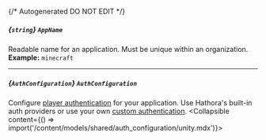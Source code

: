 {/* Autogenerated DO NOT EDIT  */}

##### *{`string`}* `AppName`
Readable name for an application. Must be unique within an organization.
<br/>
**Example:** `minecraft`

---
##### *{`AuthConfiguration`}* `AuthConfiguration`
Configure [player authentication](https://hathora.dev/docs/lobbies\-and\-matchmaking/auth\-service) for your application. Use Hathora's built\-in auth providers or use your own [custom authentication](https://hathora.dev/docs/lobbies\-and\-matchmaking/auth\-service\#custom\-auth\-provider).
<Collapsible content={() => import('/content/models/shared/auth_configuration/unity.mdx')}>
</Collapsible>


